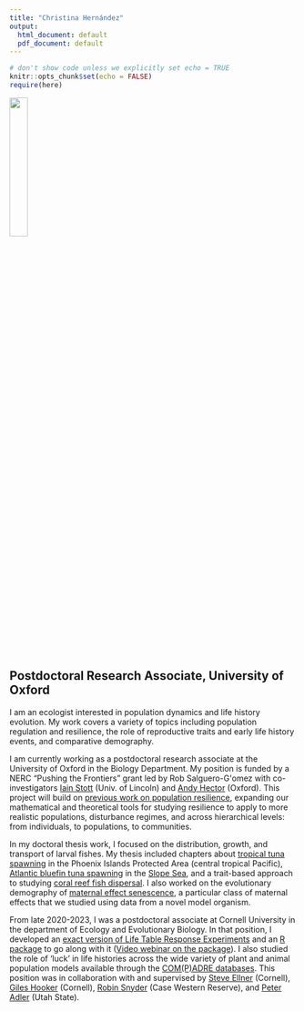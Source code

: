 ```yaml
---
title: "Christina Hernández"
output:
  html_document: default
  pdf_document: default
---
```


```r
# don't show code unless we explicitly set echo = TRUE
knitr::opts_chunk$set(echo = FALSE)
require(here)
```
![](photos/headshot_2018.jpeg){width=25%}

## Postdoctoral Research Associate, University of Oxford

I am an ecologist interested in population dynamics and life history evolution. My work covers a variety of topics including population regulation and resilience, the role of reproductive traits and early life history events, and comparative demography.

I am currently working as a postdoctoral research associate at the University of Oxford in the Biology Department. My position is funded by a NERC "Pushing the Frontiers" grant led by Rob Salguero-G\'omez with co-investigators [Iain Stott](https://staff.lincoln.ac.uk/11dc70c0-5aa2-4cf1-af55-88ef8f87e189) (Univ. of Lincoln) and [Andy Hector](https://www.biology.ox.ac.uk/people/professor-andrew-hector) (Oxford). This project will build on [previous work on population resilience](https://salgo.web.ox.ac.uk/article/creating-comparative-framework-demographic-resilience), expanding our mathematical and theoretical tools for studying resilience to apply to more realistic populations, disturbance regimes, and across hierarchical levels: from individuals, to populations, to communities.

In my doctoral thesis work, I focused on the distribution, growth, and transport of larval fishes. My thesis included chapters about [tropical tuna spawning](https://www.nature.com/articles/s41598-019-47161-0) in the Phoenix Islands Protected Area (central tropical Pacific), [Atlantic bluefin tuna spawning](https://www.whoi.edu/oceanus/feature/the-secret-tuna-nursery/) in the [Slope Sea](https://cdnsciencepub.com/doi/full/10.1139/cjfas-2020-0444), and a trait-based approach to studying [coral reef fish dispersal](https://link.springer.com/article/10.1007/s00338-023-02355-x). I also worked on the evolutionary demography of [maternal effect senescence](https://www.pnas.org/content/117/28/16431), a particular class of maternal effects that we studied using data from a novel model organism.

From late 2020-2023, I was a postdoctoral associate at Cornell University in the department of Ecology and Evolutionary Biology. In that position, I developed an [exact version of Life Table Response Experiments](https://besjournals.onlinelibrary.wiley.com/doi/full/10.1111/2041-210X.14065) and an [R package](https://cran.r-project.org/web/packages/exactLTRE/index.html) to go along with it ([Video webinar on the package](https://www.youtube.com/watch?v=PEjqJHotUTM&list=PL4ADF7CAA34DD8E4D&index=72&ab_channel=MethodsEcolEvol)). I also studied the role of 'luck' in life histories across the wide variety of plant and animal population models available through the [COM(P)ADRE databases](compadre-db.org). This position was in collaboration with and supervised by [Steve Ellner](http://www.eeb.cornell.edu/Ellner/) (Cornell), [Giles Hooker](http://faculty.bscb.cornell.edu/~hooker/) (Cornell), [Robin Snyder](https://case.edu/artsci/biol/snyder/snyder.html) (Case Western Reserve), and [Peter Adler](https://qcnr.usu.edu/labs/adler_lab/index) (Utah State).



